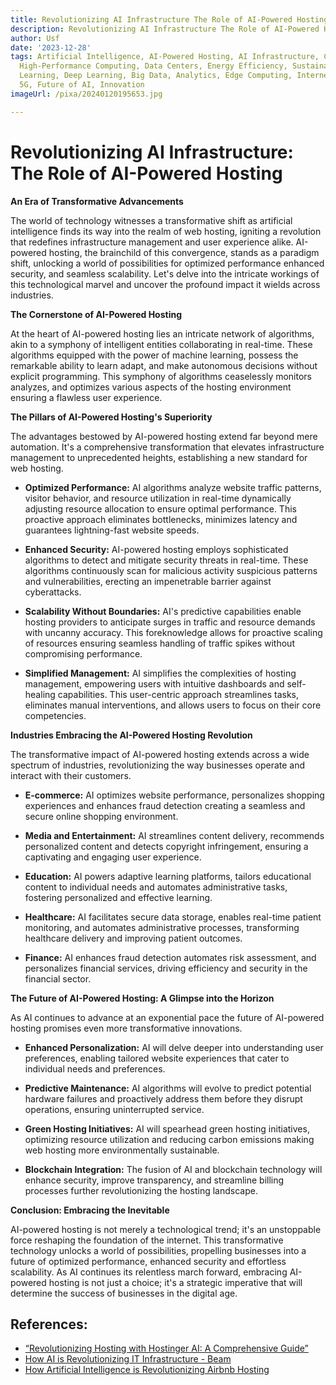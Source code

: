 ```yaml
---
title: Revolutionizing AI Infrastructure The Role of AI-Powered Hosting
description: Revolutionizing AI Infrastructure The Role of AI-Powered Hosting
author: Usf
date: '2023-12-28'
tags: Artificial Intelligence, AI-Powered Hosting, AI Infrastructure, Cloud Computing,
  High-Performance Computing, Data Centers, Energy Efficiency, Sustainability, Machine
  Learning, Deep Learning, Big Data, Analytics, Edge Computing, Internet of Things,
  5G, Future of AI, Innovation
imageUrl: /pixa/20240120195653.jpg

---
```

#  Revolutionizing AI Infrastructure: The Role  of AI-Powered Hosting

**An Era of Transformative Advancements**

The world of  technology witnesses a transformative shift as artificial intelligence finds its way  into the realm of web hosting, igniting a revolution that redefines infrastructure management and  user experience  alike. AI-powered hosting, the  brainchild of  this convergence, stands as  a paradigm shift, unlocking a world of possibilities for optimized performance enhanced security, and seamless scalability. Let's delve into the intricate workings of this technological marvel and uncover the  profound impact it wields  across  industries.

**The Cornerstone of  AI-Powered Hosting**

At the heart of AI-powered hosting lies an  intricate network of algorithms,  akin to a  symphony of intelligent  entities collaborating in real-time. These algorithms equipped with  the power of  machine learning,  possess the remarkable ability to learn adapt, and make  autonomous decisions without explicit programming. This  symphony of algorithms ceaselessly monitors analyzes, and optimizes various aspects of the hosting environment ensuring  a  flawless user experience.

**The Pillars of AI-Powered  Hosting's Superiority**

The advantages  bestowed  by AI-powered hosting extend  far beyond mere automation. It's a comprehensive transformation that elevates infrastructure management to unprecedented heights, establishing a new standard for web hosting.

* **Optimized Performance:** AI algorithms analyze website traffic patterns, visitor behavior, and resource utilization in real-time dynamically adjusting resource allocation to  ensure optimal  performance. This proactive approach eliminates bottlenecks, minimizes latency and guarantees lightning-fast website speeds.

* **Enhanced Security:** AI-powered hosting employs sophisticated algorithms to detect and mitigate security threats in real-time.  These algorithms continuously scan for malicious activity suspicious patterns and vulnerabilities, erecting an impenetrable barrier against  cyberattacks.

*  **Scalability Without Boundaries:** AI's predictive capabilities enable hosting providers to anticipate surges in traffic and  resource demands with uncanny accuracy. This foreknowledge allows for proactive scaling of resources ensuring seamless  handling of traffic  spikes without compromising performance.

* **Simplified Management:** AI simplifies the complexities of hosting management, empowering users with intuitive dashboards  and self-healing capabilities. This user-centric approach streamlines tasks, eliminates manual interventions, and allows users to focus on their core competencies.

**Industries Embracing the AI-Powered Hosting Revolution**

The transformative impact of AI-powered hosting  extends across a wide spectrum of industries, revolutionizing the way businesses operate and interact  with their customers.

* **E-commerce:** AI optimizes website performance, personalizes shopping experiences and enhances fraud detection creating a seamless and secure  online shopping environment.

* **Media and Entertainment:**  AI streamlines content delivery, recommends personalized content and detects copyright infringement, ensuring a captivating and engaging  user experience.

* **Education:** AI powers adaptive learning platforms, tailors educational content to individual needs and automates administrative  tasks, fostering personalized and effective learning.

* **Healthcare:** AI facilitates secure  data storage, enables  real-time patient monitoring, and automates  administrative processes, transforming healthcare delivery and improving  patient outcomes.

* **Finance:** AI enhances fraud  detection automates risk assessment, and personalizes financial services, driving efficiency and security in  the financial sector.

**The Future of AI-Powered Hosting: A Glimpse into the Horizon**

As AI continues to advance at an exponential pace the  future of AI-powered hosting promises even more transformative innovations.

* **Enhanced Personalization:** AI will delve deeper into understanding user preferences, enabling  tailored website experiences that cater to individual needs and preferences.

* **Predictive  Maintenance:** AI algorithms will evolve to predict potential hardware failures and proactively address them before they disrupt operations, ensuring  uninterrupted service.

* **Green  Hosting Initiatives:** AI will spearhead  green hosting  initiatives, optimizing resource utilization and reducing carbon emissions  making web hosting more environmentally sustainable.

* **Blockchain Integration:** The fusion of  AI and blockchain technology will enhance security, improve transparency, and streamline billing processes further revolutionizing the hosting landscape.

**Conclusion: Embracing the Inevitable**

AI-powered  hosting is not merely a  technological  trend; it's an unstoppable force reshaping the foundation of the internet. This transformative technology unlocks a world of possibilities, propelling  businesses into a future of optimized performance, enhanced security and effortless scalability. As AI continues its relentless march  forward, embracing AI-powered hosting is not just a choice; it's a strategic  imperative that will determine the success of businesses in the digital age.

## References:
- [“Revolutionizing Hosting with Hostinger AI: A Comprehensive Guide”](https://medium.com/@hanzalaabbasi441/revolutionizing-hosting-with-hostinger-ai-a-comprehensive-guide-15112981cc0d)
- [How AI is Revolutionizing IT Infrastructure - Beam](https://beam.lu/insights/how-ai-is-revolutionizing-it-infrastructure/)
- [How Artificial Intelligence is Revolutionizing Airbnb Hosting](https://realtytimes.com/consumeradvice/ask-the-expert/item/1047858-how-artificial-intelligence-is-revolutionizing-airbnb-hosting)
